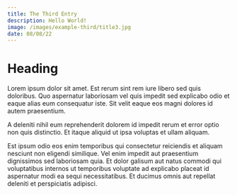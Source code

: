 ```yaml
---
title: The Third Entry
description: Hello World!
image: /images/example-third/title3.jpg
date: 08/08/22
---
```


# Heading

Lorem ipsum dolor sit amet. Est rerum sint rem iure libero sed quis doloribus. Quo aspernatur laboriosam vel quis impedit sed explicabo odio et eaque alias eum consequatur iste. Sit velit eaque eos magni dolores id autem praesentium.

A deleniti nihil eum reprehenderit dolorem id impedit rerum et error optio non quis distinctio. Et itaque aliquid ut ipsa voluptas et ullam aliquam.

Est ipsum odio eos enim temporibus qui consectetur reiciendis et aliquam nesciunt non eligendi similique. Vel enim impedit aut praesentium dignissimos sed laboriosam quia. Et dolor galisum aut natus commodi qui voluptatibus internos ut temporibus voluptate ad explicabo placeat id aspernatur modi ea sequi necessitatibus. Et ducimus omnis aut repellat deleniti et perspiciatis adipisci.
